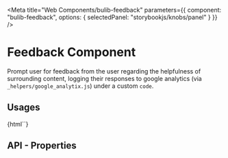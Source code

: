 
<Meta 
  title="Web Components/bulib-feedback"
  parameters={{
    component: "bulib-feedback",
    options: { selectedPanel: "storybookjs/knobs/panel" }
  }}
/>

# Feedback Component

Prompt user for feedback from the user regarding the helpfulness of surrounding content, 
  logging their responses to google analytics (via `_helpers/google_analytix.js`) under a custom `code`.

## Usages 

<Preview withToolbar>
  <Story name="default">
    {html`<bulib-feedback code="category"></bulib-feedback>`}
  </Story>
</Preview>

## API - Properties 

<Props of="bulib-feedback" />

